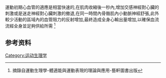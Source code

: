 {{expand|time=2013-04-14T07:43:04+00:00}}
{{unreferenced|time=2013-04-14T07:43:04+00:00}}
運動初期心血管的適應是相當快速的,在肌肉收縮後一秒內,增加交感神經對心臟的刺激或是迷走神經對心臟刺激的撤退,在同一時間內骨骼肌內小動脈神經舒張,此外較少活動的區域內的血管阻力的反射增加,最終造成全身心輸出量增加,以確保血流流經全身並足夠供給所需
<ref>摘錄自運動生理學-體適能與運動表現的理論與應用-藝軒圖書出版</ref>

==参考资料==
{{Reflist}}

[[Category:运动生理学|Category:运动生理学]]